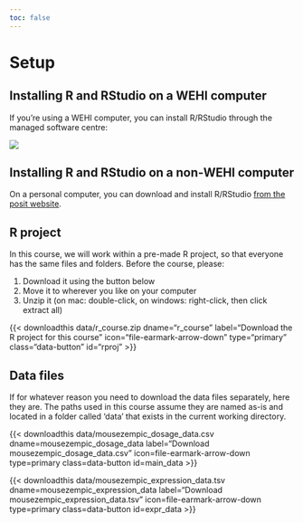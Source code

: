 ```yaml
---
toc: false
---
```


# Setup {.unnumbered}

## Installing R and RStudio on a WEHI computer

If you're using a WEHI computer, you can install R/RStudio through the managed software centre:

![](images/setup_01.png)

## Installing R and RStudio on a non-WEHI computer

On a personal computer, you can download and install R/RStudio [from the posit website](https://posit.co/download/rstudio-desktop/).

## R project 

In this course, we will work within a pre-made R project, so that everyone has the same files and folders. Before the course, please:

1.  Download it using the button below
2.  Move it to wherever you like on your computer
3.  Unzip it (on mac: double-click, on windows: right-click, then click extract all)

{{< downloadthis data/r_course.zip dname="r_course" label="Download the R project for this course" icon="file-earmark-arrow-down" type="primary" class="data-button" id="rproj" >}}

## Data files

If for whatever reason you need to download the data files separately, here they are. The paths used in this course assume they are named as-is and located in a folder called 'data' that exists in the current working directory.

{{< downloadthis data/mousezempic_dosage_data.csv dname=mousezempic_dosage_data label="Download mousezempic_dosage_data.csv" icon=file-earmark-arrow-down type=primary class=data-button id=main_data >}}

{{< downloadthis data/mousezempic_expression_data.tsv dname=mousezempic_expression_data label="Download mousezempic_expression_data.tsv" icon=file-earmark-arrow-down type=primary class=data-button id=expr_data >}}